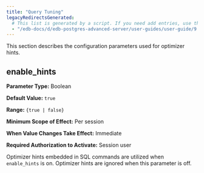 ```yaml
---
title: "Query Tuning"
legacyRedirectsGenerated:
  # This list is generated by a script. If you need add entries, use the `legacyRedirects` key.
  - "/edb-docs/d/edb-postgres-advanced-server/user-guides/user-guide/9.6/EDB_Postgres_Advanced_Server_Guide.1.14.html"
---
```


<div id="query_tuning" class="registered_link"></div>

This section describes the configuration parameters used for optimizer hints.

## enable_hints

**Parameter Type:** Boolean

**Default Value:** `true`

**Range:** `{true | false}`

**Minimum Scope of Effect:** Per session

**When Value Changes Take Effect:** Immediate

**Required Authorization to Activate:** Session user

Optimizer hints embedded in SQL commands are utilized when `enable_hints` is on. Optimizer hints are ignored when this parameter is off.
